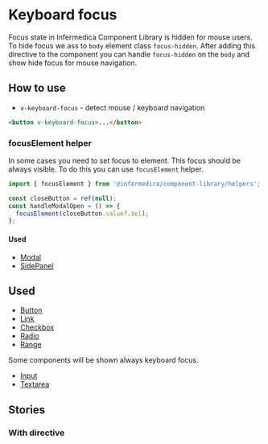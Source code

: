 
# Keyboard focus
Focus state in Infermedica Component Library is hidden for mouse users. To hide focus we ass to `body` element class `focus-hidden`.
After adding this directive to the component you can handle `focus-hidden` on the `body` and show hide focus for mouse navigation.

## How to use
* `v-keyboard-focus` - detect mouse / keyboard navigation
```html
<button v-keyboard-focus>...</button>
```

### focusElement helper
In some cases you need to set focus to element. This focus should be always visible. To do this you can use `focusElement` helper.

```js
import { focusElement } from '@infermedica/component-library/helpers';

const closeButton = ref(null);
const handleModalOpen = () => {
  focusElement(closeButton.value?.$el);
};
```

#### Used
* [Modal](/docs/organisms-modal--start-new-checkup)
* [SidePanel](/docs/organisms-sidepanel--terms-of-service)

## Used
* [Button](/docs/atoms-button--contained-large)
* [Link](/docs/atoms-link--large)
* [Checkbox](/docs/atoms-checkbox--with-label)
* [Radio](/docs/atoms-radio--with-label)
* [Range](/docs/atoms-range--common)

Some components will be shown always keyboard focus.
* [Input](/docs/atoms-input--with-placeholder)
* [Textarea](/docs/atoms-textarea--with-placeholder)

## Stories
### With directive
<Canvas>
  <Story id="utilities-directives-keyboard-focus--with-directive"/>
</Canvas>
